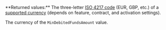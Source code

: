 <ResponseField name="MinDebitedFundsCurrency" type="string" >    
**Returned values:** The three-letter <a href="/api-reference/overview/data-formats" target="_blank">ISO 4217 code</a> (EUR, GBP, etc.) of a <a href="/guides/currencies" target="_blank">supported currency</a> (depends on feature, contract, and activation settings).

The currency of the `MinDebitedFundsAmount` value. 
</ResponseField>